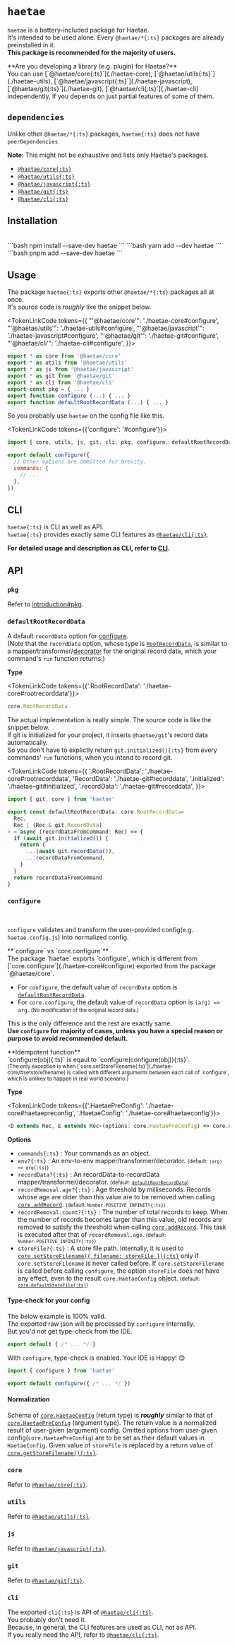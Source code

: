 

# `haetae`

`haetae` is a battery-included package for Haetae.<br/>
It's intended to be used alone. Every `@haetae/*{:ts}` packages are already preinstalled in it.<br/>
**This package is recommended for the majority of users.**

<Callout>
  **Are you developing a library (e.g. plugin) for Haetae?** <br />
  You can use [`@haetae/core{:ts}`](./haetae-core), [`@haetae/utils{:ts}`](./haetae-utils),
  [`@haetae/javascript{:ts}`](./haetae-javascript), [`@haetae/git{:ts}`](./haetae-git), [`@haetae/cli{:ts}`](./haetae-cli)
  independently, if you depends on just partial features of some of them.
</Callout>

## `dependencies`

Unlike other `@haetae/*{:ts}` packages, `haetae{:ts}` does not have `peerDependencies`.

**Note**: This might not be exhaustive and lists only Haetae's packages.

- [`@haetae/core{:ts}`](./haetae-core)
- [`@haetae/utils{:ts}`](./haetae-utils)
- [`@haetae/javascript{:ts}`](./haetae-javascript)
- [`@haetae/git{:ts}`](./haetae-git)
- [`@haetae/cli{:ts}`](./haetae-cli)

## Installation

<br/>

<PkgManagerTabs>
```bash
npm install --save-dev haetae
```
```bash
yarn add --dev haetae
```
```bash
pnpm add --save-dev haetae
```
</PkgManagerTabs>

## Usage

The package `haetae{:ts}` exports other `@haetae/*{:ts}` packages all at once. <br/>
It's source code is _roughly_ like the snippet below.

<TokenLinkCode tokens={{
  "'@haetae/core'": './haetae-core#configure',
  "'@haetae/utils'": './haetae-utils#configure',
  "'@haetae/javascript'": './haetae-javascript#configure',
  "'@haetae/git'": './haetae-git#configure',
  "'@haetae/cli'": './haetae-cli#configure',
  }}>
```ts
export * as core from '@haetae/core'
export * as utils from '@haetae/utils'
export * as js from '@haetae/javascript'
export * as git from '@haetae/git'
export * as cli from '@haetae/cli'
export const pkg = { ... }
export function configure (...) { ... }
export function defaultRootRecordData (...) { ... }
```
</TokenLinkCode>

So you probably use `haetae` on the config file like this.

<TokenLinkCode tokens={{'configure': '#configure'}}>
```js filename="haetae.config.js"
import { core, utils, js, git, cli, pkg, configure, defaultRootRecordData } from 'haetae'

export default configure({
  // Other options are ommitted for brevity.
  commands: {
    // ...
  },
})
```
</TokenLinkCode>

## CLI

`haetae{:ts}` is CLI as well as API.<br/>
`haetae{:ts}` provides exactly same CLI features as [`@haetae/cli{:ts}`](./haetae-cli).

**For detailed usage and description as CLI, refer to [CLI](../cli).**

## API

### `pkg`

Refer to [introduction#pkg](./introduction#pkg).

### `defaultRootRecordData`

A default `recordData` option for [configure](#configure).<br/>
(Note that the `recordData` option, whose type is [`RootRecordData`]('./haetae-core#rootrecorddata'),
is similar to a mapper/transformer/[decorator](https://en.wikipedia.org/wiki/Decorator_pattern) for the original record data,
which your command's `run` function returns.)

**Type**

<TokenLinkCode tokens={{'.RootRecordData': './haetae-core#rootrecorddata'}}>
```ts
core.RootRecordData
```
</TokenLinkCode>

The actual implementation is really simple. The source code is like the snippet below.<br/>
If git is initialized for your project, it inserts `@haetae/git`'s record data automatically.<br/>
So you don't have to explictly return `git.initialized(){:ts}` from every commands' `run` functions,
when you intend to record git.

<TokenLinkCode tokens={{
  '.RootRecordData': './haetae-core#rootrecorddata',
  'RecordData': './haetae-git#recorddata',
  '.initialized': './haetae-git#initialized',
  '.recordData': './haetae-git#recorddata',
  }}>
```ts
import { git, core } from 'haetae'

export const defaultRootRecordData: core.RootRecordData<
  Rec,
  Rec | (Rec & git.RecordData)
> = async (recordDataFromCommand: Rec) => {
  if (await git.initialized()) {
    return {
      ...(await git.recordData()),
      ...recordDataFromCommand,
    }
  }
  return recordDataFromCommand
}
```
</TokenLinkCode>

### `configure`
<br/>
<PathPrinciples/>

`configure` validates and transform the user-provided config(e.g. `haetae.config.js`) into normalized config.

<Callout>
**`configure` vs `core.configure`**<br/>
The package `haetae` exports `configure`, which is different from [`core.configure`](./haetae-core#configure) exported from the package `@haetae/core`.<br/>

* For `configure`, the default value of `recordData` option is [`defaultRootRecordData`](#defaultrootrecorddata).<br/>
* For `core.configure`, the default value of `recordData` option is `(arg) => arg`. <small>(No modification of the original record data.)</small><br/>

This is the only difference and the rest are exactly same.<br/>
**Use `configure` for majority of cases, unless you have a special reason or purpose to avoid recommended default.**
</Callout>

<Callout>
**Idempotent function**<br/>
`configure(obj){:ts}` is eqaul to `configure(configure(obj)){:ts}`.<br/>
<small>(The only exception is when [`core.setStoreFilename{:ts}`](./haetae-core/#setstorefilename) is called with different arguments
between each call of `configure`, which is unlikey to happen in real world scenario.)</small>
</Callout>

**Type**

<TokenLinkCode tokens={{'.HaetaePreConfig': './haetae-core#haetaepreconfig', '.HaetaeConfig': './haetae-core#haetaeconfig'}}>
```ts
<D extends Rec, E extends Rec>(options: core.HaetaePreConfig) => core.HaetaeConfig<D, E>
```
</TokenLinkCode>

**Options**

- `commands{:ts}` : Your commands as an object.
- `env?{:ts}` : An env-to-env mapper/transformer/decorator. <small>(default: `(arg) => arg{:ts}`)</small>
- `recordData?{:ts}` : An recordData-to-recordData mapper/transformer/decorator. <small>(default: [`defaultRootRecordData`](#defaultrootrecorddata))</small>
- `recordRemoval.age?{:ts}` : Age threshold by milliseconds.
Records whose age are older than this value are to be removed when calling [`core.addRecord`](./core#addrecord).
<small>(default: `Number.POSITIVE_INFINITY{:ts}`)</small>
- `recordRemoval.count?{:ts}` : The number of total records to keep.
When the number of records becomes larger than this value, old records are removed to satisfy the threshold
when calling [`core.addRecord`](./core#addrecord). This task is executed after that of `recordRemoval.age`.
<small>(default: `Number.POSITIVE_INFINITY{:ts}`) </small>
- `storeFile?{:ts}` : A store file path. Internally, it is used to [`core.setStoreFilename({ filename: storeFile }){:ts}`](./core#setstorefilename)
only if `core.setStoreFilename` is never called before. If `core.setStoreFilename` is called before calling `configure`,
the option `storeFile` does not have any effect, even to the result `core.HaetaeConfig` object.
<small>(default: [`core.defaultStoreFile{:ts}`](./core#defaultstorefile))</small>

#### Type-check for your config

The below example is 100% valid. <br/>
The exported raw json will be processed by `configure` internally.<br/>
But you'd not get type-check from the IDE.

```js filename="haetae.config.js"
export default { /* ... */ }
```

With `configure`, type-check is enabled. Your IDE is Happy! 😊

```js filename="haetae.config.js"
import { configure } from 'haetae'

export default configure({ /* ... */ })
```

#### Normalization

Schema of [`core.HaetaeConfig`](./haetae-core/#haetaeconfig) (return type) is ***roughly*** similar to that of [`core.HaetaePreConfig`](./haetae-core/#haetaepreconfig) (argument type).
The return value is a normalized result of user-given (argument) config.
Omitted options from user-given config(`core.HaetaePreConfig`) are to be set as their default values in `HaetaeConfig`.
Given value of `storeFile` is replaced by a return value of [`core.getStoreFilename(){:ts}`](./haetae-core/#getstorefilename).

### `core`

Refer to [`@haetae/core{:ts}`](./haetae-core).

### `utils`

Refer to [`@haetae/utils{:ts}`](./haetae-utils).

### `js`

Refer to [`@haetae/javascript{:ts}`](./haetae-javascript).

### `git`

Refer to [`@haetae/git{:ts}`](./haetae-git).

### `cli`

The exported `cli{:ts}` is API of [`@haetae/cli{:ts}`](./haetae-cli).<br/>
You probably don't need it.<br/>
Because, in general, the CLI features are used as CLI, not as API.<br/>
If you really need the API, refer to [`@haetae/cli{:ts}`](./haetae-cli).<br/>
